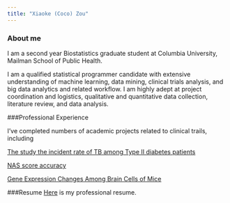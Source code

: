 ```yaml
---
title: "Xiaoke (Coco) Zou"
---
```


### About me

I am a second year Biostatistics graduate student at Columbia University, Mailman School of Public Health. 

I am a qualified statistical programmer candidate with extensive understanding of machine learning, data mining, clinical trials analysis, and big data analytics and related workflow. I am highly adept at project coordination and logistics, qualitative and quantitative data collection, literature review, and data analysis. 


###Professional Experience 

I've completed numbers of academic projects related to clinical trails, including 

[The study the incident rate of TB among Type II diabetes patients](https://cocococozou.github.io/dmvstb.github.io/)

[NAS score accuracy](NAS.html) 

[Gene Expression Changes Among Brain Cells of Mice](Mount_Sinai_Project.html)


###Resume
[Here](myresume.html) is my professional resume. 



